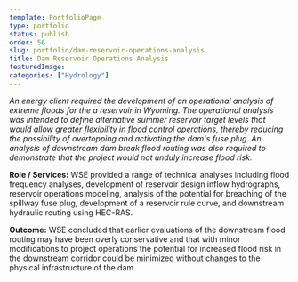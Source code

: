 ```yaml
---
template: PortfolioPage
type: portfolio
status: publish
order: 56
slug: portfolio/dam-reservoir-operations-analysis
title: Dam Reservoir Operations Analysis
featuredImage: 
categories: ["Hydrology"]
---
```


_An energy client required the development of an operational analysis of extreme floods for the a reservoir in Wyoming. The operational analysis was intended to define alternative summer reservoir target levels that would allow greater flexibility in flood control operations, thereby reducing the possibility of overtopping and activating the dam's fuse plug. An analysis of downstream dam break flood routing was also required to demonstrate that the project would not unduly increase flood risk._  
  
**Role / Services:** WSE provided a range of technical analyses including flood frequency analyses, development of reservoir design inflow hydrographs, reservoir operations modeling, analysis of the potential for breaching of the spillway fuse plug, development of a reservoir rule curve, and downstream hydraulic routing using HEC-RAS.  
  
**Outcome:** WSE concluded that earlier evaluations of the downstream flood routing may have been overly conservative and that with minor modifications to project operations the potential for increased flood risk in the downstream corridor could be minimized without changes to the physical infrastructure of the dam.